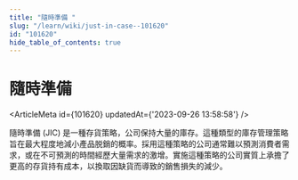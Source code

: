 ```yaml
---
title: "隨時準備 "
slug: "/learn/wiki/just-in-case--101620"
id: "101620"
hide_table_of_contents: true
---
```



# 隨時準備 

<ArticleMeta id={101620} updatedAt={'2023-09-26 13:58:58'} />
<div className='border-solid border-b border-t-0 my-4 border-[var(--ifm-color-gray-300)]' />

隨時準備 (JIC) 是一種存貨策略，公司保持大量的庫存。這種類型的庫存管理策略旨在最大程度地減小產品脱銷的概率。採用這種策略的公司通常難以預測消費者需求，或在不可預測的時間經歷大量需求的激增。實施這種策略的公司實質上承擔了更高的存貨持有成本，以換取因缺貨而導致的銷售損失的減少。
